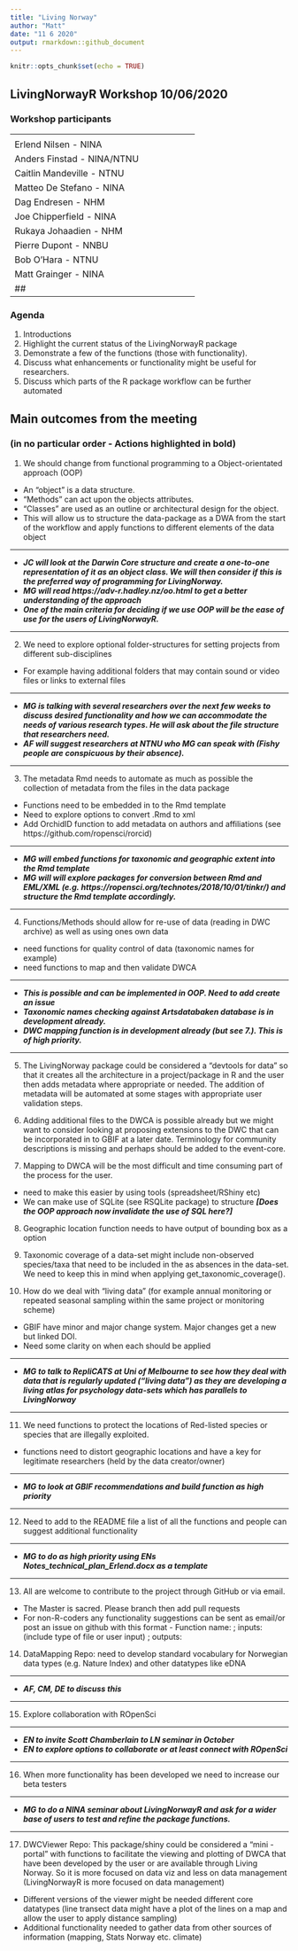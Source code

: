 ```yaml
---
title: "Living Norway"
author: "Matt"
date: "11 6 2020"
output: rmarkdown::github_document
---
```


```r
knitr::opts_chunk$set(echo = TRUE)
```

## LivingNorwayR Workshop 10/06/2020

### Workshop participants

---------------------------------------------------
<div class="col2">


Erlend Nilsen - NINA

Anders Finstad - NINA/NTNU

Caitlin Mandeville - NTNU

Matteo De Stefano - NINA

Dag Endresen - NHM

Joe Chipperfield - NINA

Rukaya Johaadien - NHM

Pierre Dupont - NNBU

Bob O'Hara - NTNU

Matt Grainger - NINA

## 


----------------------------------------------------

### Agenda

1. Introductions
2. Highlight the current status of the LivingNorwayR package
3. Demonstrate a few of the functions (those with functionality). 
4. Discuss what enhancements or functionality might be useful for researchers.
5. Discuss which parts of the R package workflow can be further automated 

## Main outcomes from the meeting 
### (in no particular order - Actions highlighted in bold)

1. We should change from functional programming to a Object-orientated approach (OOP)
  - An "object" is a data structure. 
  - "Methods" can act upon the objects attributes.
  - "Classes" are used as an outline or architectural design for the object.
  - This will allow us to structure the data-package as a DWA from the start of the workflow and apply functions to different elements of the data object
  
****

* ***JC will look at the Darwin Core structure and create a one-to-one representation of it as an object class. We will then consider if this is the preferred way of programming for LivingNorway.***
* ***MG will read https://adv-r.hadley.nz/oo.html to get a better understanding of the approach***
* ***One of the main criteria for deciding if we use OOP will be the ease of use for the users of LivingNorwayR.***

****
2. We need to explore optional folder-structures for setting projects from different sub-disciplines 
  - For example having additional folders that may contain sound or video files or links to external files
  
****
* ***MG is talking with several researchers over the next few weeks to discuss desired functionality and how we can accommodate the needs of various research types. He will ask about the file structure that researchers need.*** 
* ***AF will suggest researchers at NTNU who MG can speak with (Fishy people are conspicuous by their absence).***

****
3. The metadata Rmd needs to automate as much as possible the collection of metadata from the files in the data package 
  - Functions need to be embedded in to the Rmd template
  - Need to explore options to convert .Rmd to xml
  - Add OrchidID function to add metadata on authors and affiliations (see https://github.com/ropensci/rorcid)
  
****
* ***MG will embed functions for taxonomic and geographic extent into the Rmd template*** 
* ***MG will will explore packages for conversion between Rmd and EML/XML (e.g. https://ropensci.org/technotes/2018/10/01/tinkr/) and structure the Rmd template accordingly.***

****
4. Functions/Methods should allow for re-use of data (reading in DWC archive) as well as using ones own data
 - need functions for quality control of data (taxonomic names for example)
 - need functions to map and then validate DWCA

****
* ***This is possible and can be implemented in OOP. Need to add create an issue***
* ***Taxonomic names checking against Artsdatabaken database is in development already.***
* ***DWC mapping function is in development already (but see 7.). This is of high priority.***

****
5. The LivingNorway package could be considered a "devtools for data" so that it creates all the architecture in a project/package in R and the user then adds metadata where appropriate or needed. The addition of metadata will be automated at some stages with appropriate user validation steps. 

6. Adding additional files to the DWCA is possible already but we might want to consider looking at proposing extensions to the DWC that can be incorporated in to GBIF at a later date. Terminology for community descriptions is missing and perhaps should be added to the event-core. 

7. Mapping to DWCA will be the most difficult and time consuming part of the process for the user. 
  - need to make this easier by using tools (spreadsheet/RShiny etc)
  - We can make use of SQLite (see RSQLite package) to structure ***[Does the OOP approach now invalidate the use of SQL here?]***
  
8. Geographic location function needs to have output of bounding box as a option

9. Taxonomic coverage of a data-set might include non-observed species/taxa that need to be included in the as absences in the data-set. We need to keep this in mind when applying get_taxonomic_coverage().

10. How do we deal with "living data" (for example annual monitoring or repeated seasonal sampling within the same project or monitoring scheme)
  - GBIF have minor and major change system. Major changes get a new but linked DOI. 
  - Need some clarity on when each should be applied 

****
* ***MG to talk to RepliCATS at Uni of Melbourne to see how they deal with data that is regularly updated ("living data") as they are developing a living atlas for psychology data-sets which has parallels to LivingNorway***

****

11. We need functions to protect the locations of Red-listed species or species that are illegally exploited. 
  - functions need to distort geographic locations and have a key for legitimate researchers (held by the data creator/owner)

****
* ***MG to look at GBIF recommendations and build function as high priority***

****

12. Need to add to the README file a list of all the functions and people can suggest additional functionality

****
* ***MG to do as high priority using ENs Notes_technical_plan_Erlend.docx as a template***

****

13. All are welcome to contribute to the project through GitHub or via email. 
 - The Master is sacred. Please branch then add pull requests
 - For non-R-coders any functionality suggestions can be sent as email/or post an issue on github with this format - Function name: ; inputs: (include type of file or user input) ; outputs: 
 
 
14. DataMapping Repo: need to develop standard vocabulary for Norwegian data types (e.g. Nature Index) and other datatypes like eDNA

****
* ***AF, CM, DE to discuss this***

**** 

15. Explore collaboration with ROpenSci

****
* ***EN to invite Scott Chamberlain to LN seminar in October***
* ***EN to explore options to collaborate or at least connect with ROpenSci***

****

16. When more functionality has been developed we need to increase our beta testers

****
* ***MG to do a NINA seminar about LivingNorwayR and ask for a wider base of users to test and refine the package functions.***

****

17. DWCViewer Repo: This package/shiny could be considered a "mini - portal" with functions to facilitate the viewing and plotting of DWCA that have been developed by the user or are available through Living Norway. So it is more focused on data viz and less on data management (LivingNorwayR is more focused on data management)
  - Different versions of the viewer might be needed different core datatypes (line transect data might have a plot of the lines on a map and allow the user to apply distance sampling)
  - Additional functionality needed to gather data from other sources of information (mapping, Stats Norway etc. climate)








  






